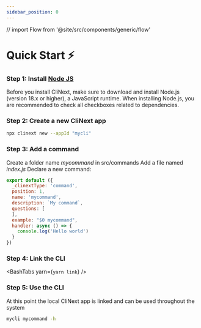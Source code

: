 ```yaml
---
sidebar_position: 0
---
```


// import Flow from '@site/src/components/generic/flow'

# Quick Start ⚡️

### Step 1: Install [Node JS](https://nodejs.org/en/download/)
Before you install CliNext, make sure to download and install Node.js (version 18.x or higher), a JavaScript runtime.
When installing Node.js, you are recommended to check all checkboxes related to dependencies.

### Step 2: Create a new CliNext app 

```bash
npx clinext new --appId "mycli"
```

### Step 3: Add a command
Create a folder name <i>mycommand</i> in src/commands
Add a file named <i>index.js</i>
Declare a new command:

```js
export default ({
  _clinextType: 'command',
  position: 1,
  name: 'mycommand',
  description: `My command`,
  questions: [
  ],
  example: "$0 mycommand",
  handler: async () => {
    console.log('Hello world')
  }
})
```

### Step 4: Link the CLI
<BashTabs yarn={`yarn link`} />

### Step 5: Use the CLI
At this point the local CliNext app is linked and can be used throughout the system
```bash
mycli mycommand -h
```